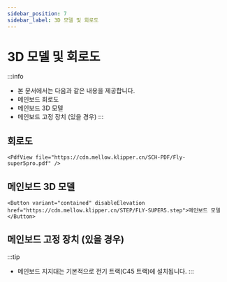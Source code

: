 ```yaml
---
sidebar_position: 7
sidebar_label: 3D 모델 및 회로도
---
```


# 3D 모델 및 회로도

:::info
* 본 문서에서는 다음과 같은 내용을 제공합니다.
* 메인보드 회로도
* 메인보드 3D 모델
* 메인보드 고정 장치 (있을 경우)
:::

## 회로도

    <PdfView file="https://cdn.mellow.klipper.cn/SCH-PDF/Fly-super5pro.pdf" />


## 메인보드 3D 모델

    <Button variant="contained" disableElevation href="https://cdn.mellow.klipper.cn/STEP/FLY-SUPER5.step">메인보드 모델</Button>


## 메인보드 고정 장치 (있을 경우)

:::tip
* 메인보드 지지대는 기본적으로 전기 트랙(C45 트랙)에 설치됩니다.
:::